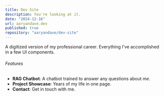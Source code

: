 ```yaml
---
title: Dev Site
description: You're looking at it.
date: "2024-12-16"
url: aaryandave.dev
published: true
repository: "aaryandave/dev-site"
---
```


A digitized version of my professional career. Everything I've accomplished in a few UI components.

###### Features

- **RAG Chatbot**: A chatbot trained to answer any questions about *me*.
- **Project Showcase**: Years of my life in one page.
- **Contact**: Get in touch with me.